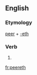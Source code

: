 ==English==

===Etymology===
[[peer]] + [[-eth]]

===Verb===
{{head|en|verb form}}

# {{en-archaic third-person singular of|peer}}

[[fr:peereth]]